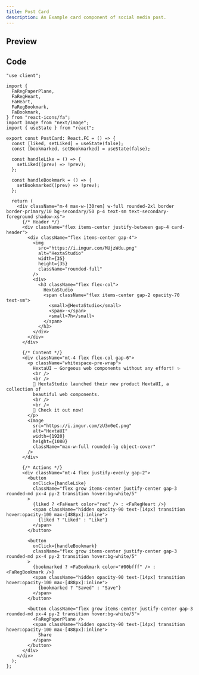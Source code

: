```yaml
---
title: Post Card
description: An Example card component of social media post.
---
```



## Preview

<PreviewContainer>
  <PostCard />
</PreviewContainer>

## Code

```tsx title="PostCard.tsx"
"use client";

import {
  FaRegPaperPlane,
  FaRegHeart,
  FaHeart,
  FaRegBookmark,
  FaBookmark,
} from "react-icons/fa";
import Image from "next/image";
import { useState } from "react";

export const PostCard: React.FC = () => {
  const [liked, setLiked] = useState(false);
  const [bookmarked, setBookmarked] = useState(false);

  const handleLike = () => {
    setLiked((prev) => !prev);
  };

  const handleBookmark = () => {
    setBookmarked((prev) => !prev);
  };

  return (
    <div className="m-4 max-w-[30rem] w-full rounded-2xl border border-primary/10 bg-secondary/50 p-4 text-sm text-secondary-foreground shadow-xs">
      {/* Header */}
      <div className="flex items-center justify-between gap-4 card-header">
        <div className="flex items-center gap-4">
          <img
            src="https://i.imgur.com/MUjzWdu.png"
            alt="HextaStudio"
            width={35}
            height={35}
            className="rounded-full"
          />
          <div>
            <h3 className="flex flex-col">
              HextaStudio
              <span className="flex items-center gap-2 opacity-70 text-sm">
                <small>@HextaStudio</small>
                <span>·</span>
                <small>7h</small>
              </span>
            </h3>
          </div>
        </div>
      </div>

      {/* Content */}
      <div className="mt-4 flex flex-col gap-6">
        <p className="whitespace-pre-wrap">
          HextaUI – Gorgeous web components without any effort! ✨
          <br />
          <br />
          🚀 HextaStudio launched their new product HextaUI, a collection of
          beautiful web components.
          <br />
          <br />
          🥳 Check it out now!
        </p>
        <Image
          src="https://i.imgur.com/zU3m0eC.png"
          alt="HextaUI"
          width={1920}
          height={1080}
          className="max-w-full rounded-lg object-cover"
        />
      </div>

      {/* Actions */}
      <div className="mt-4 flex justify-evenly gap-2">
        <button
          onClick={handleLike}
          className="flex grow items-center justify-center gap-3 rounded-md px-4 py-2 transition hover:bg-white/5"
        >
          {liked ? <FaHeart color="red" /> : <FaRegHeart />}
          <span className="hidden opacity-90 text-[14px] transition hover:opacity-100 max-[488px]:inline">
            {liked ? "Liked" : "Like"}
          </span>
        </button>

        <button
          onClick={handleBookmark}
          className="flex grow items-center justify-center gap-3 rounded-md px-4 py-2 transition hover:bg-white/5"
        >
          {bookmarked ? <FaBookmark color="#00bfff" /> : <FaRegBookmark />}
          <span className="hidden opacity-90 text-[14px] transition hover:opacity-100 max-[488px]:inline">
            {bookmarked ? "Saved" : "Save"}
          </span>
        </button>

        <button className="flex grow items-center justify-center gap-3 rounded-md px-4 py-2 transition hover:bg-white/5">
          <FaRegPaperPlane />
          <span className="hidden opacity-90 text-[14px] transition hover:opacity-100 max-[488px]:inline">
            Share
          </span>
        </button>
      </div>
    </div>
  );
};
```
